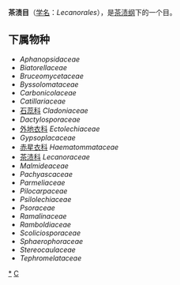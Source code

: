 {{Automatic Taxobox
| taxon = Lecanorales
| authority = Nannf. (1932)
| image = Lecanora muralis-2.jpg
| image_caption = Lecanora muralis
}}

'''茶渍目'''（[[学名|学名]]：''Lecanorales''），是[[茶渍纲|茶渍纲]]下的一个目。

==下属物种==
* '' Aphanopsidaceae''
* '' Biatorellaceae''
* '' Bruceomycetaceae''
* '' Byssolomataceae''
* '' Carbonicolaceae''
* '' Catillariaceae''
* [[石蕊科|石蕊科]] '' Cladoniaceae''
* '' Dactylosporaceae''
* [[外地衣科|外地衣科]] '' Ectolechiaceae''
* '' Gypsoplacaceae''
* [[赤星衣科|赤星衣科]] '' Haematommataceae''
* [[茶渍科|茶渍科]] '' Lecanoraceae''
* '' Malmideaceae''
* '' Pachyascaceae''
* '' Parmeliaceae''
* '' Pilocarpaceae''
* '' Psilolechiaceae''
* '' Psoraceae''
* '' Ramalinaceae''
* '' Ramboldiaceae''
* '' Scoliciosporaceae''
* '' Sphaerophoraceae''
* '' Stereocaulaceae''
* '' Tephromelataceae''

{{taxonbar}}
[[Category:_茶渍目|*]]
[[Category:_1932年描述的分类群|C]]